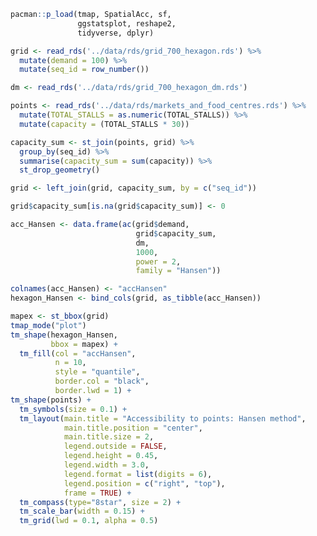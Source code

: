 ```r
pacman::p_load(tmap, SpatialAcc, sf, 
               ggstatsplot, reshape2,
               tidyverse, dplyr)
```

```r
grid <- read_rds('../data/rds/grid_700_hexagon.rds') %>%
  mutate(demand = 100) %>%
  mutate(seq_id = row_number())

dm <- read_rds('../data/rds/grid_700_hexagon_dm.rds')

points <- read_rds('../data/rds/markets_and_food_centres.rds') %>% 
  mutate(TOTAL_STALLS = as.numeric(TOTAL_STALLS)) %>%
  mutate(capacity = (TOTAL_STALLS * 30))
```

```r
capacity_sum <- st_join(points, grid) %>%
  group_by(seq_id) %>%
  summarise(capacity_sum = sum(capacity)) %>%
  st_drop_geometry()

grid <- left_join(grid, capacity_sum, by = c("seq_id"))

grid$capacity_sum[is.na(grid$capacity_sum)] <- 0
```

```r
acc_Hansen <- data.frame(ac(grid$demand,
                            grid$capacity_sum,
                            dm, 
                            1000,
                            power = 2, 
                            family = "Hansen"))

colnames(acc_Hansen) <- "accHansen"
hexagon_Hansen <- bind_cols(grid, as_tibble(acc_Hansen))
```

```r
mapex <- st_bbox(grid)
tmap_mode("plot")
tm_shape(hexagon_Hansen,
         bbox = mapex) + 
  tm_fill(col = "accHansen",
          n = 10,
          style = "quantile",
          border.col = "black",
          border.lwd = 1) +
tm_shape(points) +
  tm_symbols(size = 0.1) +
  tm_layout(main.title = "Accessibility to points: Hansen method",
            main.title.position = "center",
            main.title.size = 2,
            legend.outside = FALSE,
            legend.height = 0.45, 
            legend.width = 3.0,
            legend.format = list(digits = 6),
            legend.position = c("right", "top"),
            frame = TRUE) +
  tm_compass(type="8star", size = 2) +
  tm_scale_bar(width = 0.15) +
  tm_grid(lwd = 0.1, alpha = 0.5)
```
